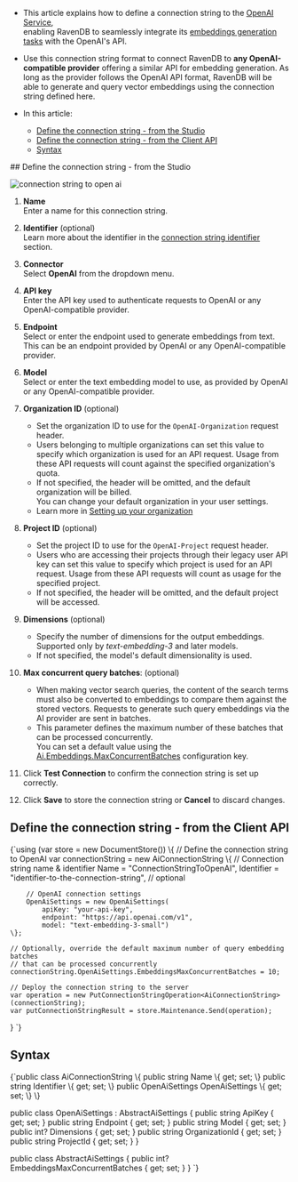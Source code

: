 
<Admonition type="note" title="">

* This article explains how to define a connection string to the [OpenAI Service](https://platform.openai.com/docs/guides/embeddings),  
  enabling RavenDB to seamlessly integrate its [embeddings generation tasks](../../ai-integration/generating-embeddings/overview.mdx) with the OpenAI's API.

* Use this connection string format to connect RavenDB to **any OpenAI-compatible provider** offering a similar API for embedding generation.
  As long as the provider follows the OpenAI API format, RavenDB will be able to generate and query vector embeddings using the connection string defined here.

* In this article:
  * [Define the connection string - from the Studio](../../ai-integration/connection-strings/open-ai.mdx#define-the-connection-string---from-the-studio)
  * [Define the connection string - from the Client API](../../ai-integration/connection-strings/open-ai.mdx#define-the-connection-string---from-the-client-api)
  * [Syntax](../../ai-integration/connection-strings/open-ai.mdx#syntax) 
    
</Admonition>
## Define the connection string - from the Studio

![connection string to open ai](./assets/open-ai.png)

1. **Name**  
   Enter a name for this connection string.

2. **Identifier** (optional)  
   Learn more about the identifier in the [connection string identifier](../../ai-integration/connection-strings/connection-strings-overview.mdx#the-connection-string-identifier) section.

3. **Connector**  
   Select **OpenAI** from the dropdown menu.

4. **API key**  
   Enter the API key used to authenticate requests to OpenAI or any OpenAI-compatible provider.

5. **Endpoint**  
   Select or enter the endpoint used to generate embeddings from text.  
   This can be an endpoint provided by OpenAI or any OpenAI-compatible provider.

6. **Model**  
   Select or enter the text embedding model to use, as provided by OpenAI or any OpenAI-compatible provider.

7. **Organization ID** (optional)  
   * Set the organization ID to use for the `OpenAI-Organization` request header.
   * Users belonging to multiple organizations can set this value to specify which organization is used for an API request. 
     Usage from these API requests will count against the specified organization's quota.
   * If not specified, the header will be omitted, and the default organization will be billed.  
     You can change your default organization in your user settings.  
   * Learn more in [Setting up your organization](https://platform.openai.com/docs/guides/production-best-practices/setting-up-your-organization#setting-up-your-organization)

8. **Project ID** (optional)  
   * Set the project ID to use for the `OpenAI-Project` request header.  
   * Users who are accessing their projects through their legacy user API key can set this value to specify which project is used for an API request.
     Usage from these API requests will count as usage for the specified project.
   * If not specified, the header will be omitted, and the default project will be accessed.
 
9. **Dimensions** (optional)  
   * Specify the number of dimensions for the output embeddings.  
     Supported only by _text-embedding-3_ and later models.
   * If not specified, the model's default dimensionality is used.

10. **Max concurrent query batches**: (optional)
    * When making vector search queries, the content of the search terms must also be converted to embeddings to compare them against the stored vectors.
      Requests to generate such query embeddings via the AI provider are sent in batches.
    * This parameter defines the maximum number of these batches that can be processed concurrently.  
      You can set a default value using the [Ai.Embeddings.MaxConcurrentBatches](../../server/configuration/ai-integration-configuration.mdx#aiembeddingsmaxconcurrentbatches) configuration key.

11. Click **Test Connection** to confirm the connection string is set up correctly.

12. Click **Save** to store the connection string or **Cancel** to discard changes.



## Define the connection string - from the Client API

<TabItem value="create_connection_string_open_ai" label="create_connection_string_open_ai">
<CodeBlock language="csharp">
{`using (var store = new DocumentStore())
\{
    // Define the connection string to OpenAI
    var connectionString = new AiConnectionString
    \{
        // Connection string name & identifier
        Name = "ConnectionStringToOpenAI", 
        Identifier = "identifier-to-the-connection-string", // optional
        
        // OpenAI connection settings
        OpenAiSettings = new OpenAiSettings(
            apiKey: "your-api-key",
            endpoint: "https://api.openai.com/v1",
            model: "text-embedding-3-small")
    \};
    
    // Optionally, override the default maximum number of query embedding batches
    // that can be processed concurrently 
    connectionString.OpenAiSettings.EmbeddingsMaxConcurrentBatches = 10;
    
    // Deploy the connection string to the server
    var operation = new PutConnectionStringOperation<AiConnectionString>(connectionString);
    var putConnectionStringResult = store.Maintenance.Send(operation);
\}
`}
</CodeBlock>
</TabItem>



## Syntax

<TabItem value="open_ai_settings" label="open_ai_settings">
<CodeBlock language="csharp">
{`public class AiConnectionString
\{
    public string Name \{ get; set; \}
    public string Identifier \{ get; set; \}
    public OpenAiSettings OpenAiSettings \{ get; set; \}
\}

public class OpenAiSettings : AbstractAiSettings
\{
    public string ApiKey \{ get; set; \}
    public string Endpoint \{ get; set; \}
    public string Model \{ get; set; \}
    public int? Dimensions \{ get; set; \}
    public string OrganizationId \{ get; set; \}
    public string ProjectId \{ get; set; \}
\}

public class AbstractAiSettings
\{
    public int? EmbeddingsMaxConcurrentBatches \{ get; set; \}
\}
`}
</CodeBlock>
</TabItem>




